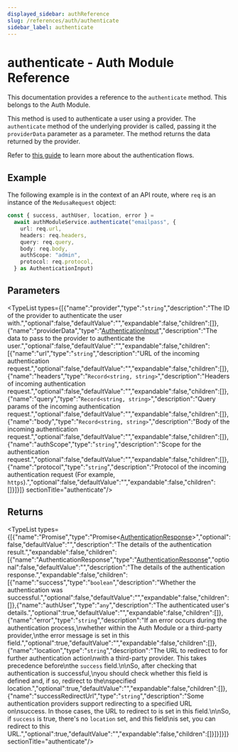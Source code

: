```yaml
---
displayed_sidebar: authReference
slug: /references/auth/authenticate
sidebar_label: authenticate
---
```



# authenticate - Auth Module Reference

This documentation provides a reference to the `authenticate` method. This belongs to the Auth Module.

This method is used to authenticate a user using a provider. The `authenticate` method of the
underlying provider is called, passing it the `providerData` parameter as a parameter. The method
returns the data returned by the provider.

Refer to [this guide](https://docs.medusajs.com/experimental/auth/auth-flows) to learn more about the authentication flows.

## Example

The following example is in the context of an API route, where
`req` is an instance of the `MedusaRequest` object:

```ts
const { success, authUser, location, error } =
  await authModuleService.authenticate("emailpass", {
    url: req.url,
    headers: req.headers,
    query: req.query,
    body: req.body,
    authScope: "admin",
    protocol: req.protocol,
  } as AuthenticationInput)
```

## Parameters

<TypeList types={[{"name":"provider","type":"`string`","description":"The ID of the provider to authenticate the user with.","optional":false,"defaultValue":"","expandable":false,"children":[]},{"name":"providerData","type":"[AuthenticationInput](../../../interfaces/auth.AuthenticationInput/page.mdx)","description":"The data to pass to the provider to authenticate the user.","optional":false,"defaultValue":"","expandable":false,"children":[{"name":"url","type":"`string`","description":"URL of the incoming authentication request.","optional":false,"defaultValue":"","expandable":false,"children":[]},{"name":"headers","type":"`Record<string, string>`","description":"Headers of incoming authentication request.","optional":false,"defaultValue":"","expandable":false,"children":[]},{"name":"query","type":"`Record<string, string>`","description":"Query params of the incoming authentication request.","optional":false,"defaultValue":"","expandable":false,"children":[]},{"name":"body","type":"`Record<string, string>`","description":"Body of the incoming authentication request.","optional":false,"defaultValue":"","expandable":false,"children":[]},{"name":"authScope","type":"`string`","description":"Scope for the authentication request.","optional":false,"defaultValue":"","expandable":false,"children":[]},{"name":"protocol","type":"`string`","description":"Protocol of the incoming authentication request (For example, `https`).","optional":false,"defaultValue":"","expandable":false,"children":[]}]}]}  sectionTitle="authenticate"/>

## Returns

<TypeList types={[{"name":"Promise","type":"Promise&#60;[AuthenticationResponse](../../../interfaces/auth.AuthenticationResponse/page.mdx)&#62;","optional":false,"defaultValue":"","description":"The details of the authentication result.","expandable":false,"children":[{"name":"AuthenticationResponse","type":"[AuthenticationResponse](../../../interfaces/auth.AuthenticationResponse/page.mdx)","optional":false,"defaultValue":"","description":"The details of the authentication response.","expandable":false,"children":[{"name":"success","type":"`boolean`","description":"Whether the authentication was successful.","optional":false,"defaultValue":"","expandable":false,"children":[]},{"name":"authUser","type":"`any`","description":"The authenticated user's details.","optional":true,"defaultValue":"","expandable":false,"children":[]},{"name":"error","type":"`string`","description":"If an error occurs during the authentication process,\nwhether within the Auth Module or a third-party provider,\nthe error message is set in this field.","optional":true,"defaultValue":"","expandable":false,"children":[]},{"name":"location","type":"`string`","description":"The URL to redirect to for further authentication action\nwith a third-party provider. This takes precedence before\nthe `success` field.\n\nSo, after checking that authentication is successful,\nyou should check whether this field is defined and, if so, redirect to the\nspecified location.","optional":true,"defaultValue":"","expandable":false,"children":[]},{"name":"successRedirectUrl","type":"`string`","description":"Some authentication providers support redirecting to a specified URL on\nsuccess. In those cases, the URL to redirect to is set in this field.\n\nSo, if `success` is true, there's no `location` set, and this field\nis set, you can redirect to this URL.","optional":true,"defaultValue":"","expandable":false,"children":[]}]}]}]}  sectionTitle="authenticate"/>

